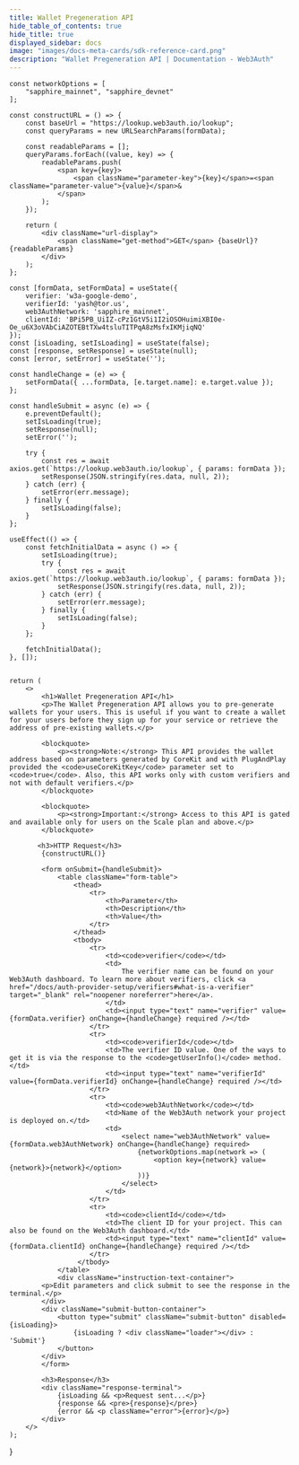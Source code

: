 ```yaml
---
title: Wallet Pregeneration API
hide_table_of_contents: true
hide_title: true
displayed_sidebar: docs
image: "images/docs-meta-cards/sdk-reference-card.png"
description: "Wallet Pregeneration API | Documentation - Web3Auth"
---
```



    const networkOptions = [
        "sapphire_mainnet", "sapphire_devnet"
    ];

    const constructURL = () => {
        const baseUrl = "https://lookup.web3auth.io/lookup";
        const queryParams = new URLSearchParams(formData);

        const readableParams = [];
        queryParams.forEach((value, key) => {
            readableParams.push(
                <span key={key}>
                    <span className="parameter-key">{key}</span>=<span className="parameter-value">{value}</span>&
                </span>
            );
        });

        return (
            <div className="url-display">
                <span className="get-method">GET</span> {baseUrl}?{readableParams}
            </div>
        );
    };

    const [formData, setFormData] = useState({
        verifier: 'w3a-google-demo',
        verifierId: 'yash@tor.us',
        web3AuthNetwork: 'sapphire_mainnet',
        clientId: 'BPi5PB_UiIZ-cPz1GtV5i1I2iOSOHuimiXBI0e-Oe_u6X3oVAbCiAZOTEBtTXw4tsluTITPqA8zMsfxIKMjiqNQ'
    });
    const [isLoading, setIsLoading] = useState(false);
    const [response, setResponse] = useState(null);
    const [error, setError] = useState('');

    const handleChange = (e) => {
        setFormData({ ...formData, [e.target.name]: e.target.value });
    };

    const handleSubmit = async (e) => {
        e.preventDefault();
        setIsLoading(true);
        setResponse(null);
        setError('');

        try {
            const res = await axios.get(`https://lookup.web3auth.io/lookup`, { params: formData });
            setResponse(JSON.stringify(res.data, null, 2));
        } catch (err) {
            setError(err.message);
        } finally {
            setIsLoading(false);
        }
    };

    useEffect(() => {
        const fetchInitialData = async () => {
            setIsLoading(true);
            try {
                const res = await axios.get(`https://lookup.web3auth.io/lookup`, { params: formData });
                setResponse(JSON.stringify(res.data, null, 2));
            } catch (err) {
                setError(err.message);
            } finally {
                setIsLoading(false);
            }
        };

        fetchInitialData();
    }, []);


    return (
        <>
            <h1>Wallet Pregeneration API</h1>
            <p>The Wallet Pregeneration API allows you to pre-generate wallets for your users. This is useful if you want to create a wallet for your users before they sign up for your service or retrieve the address of pre-existing wallets.</p>

            <blockquote>
                <p><strong>Note:</strong> This API provides the wallet address based on parameters generated by CoreKit and with PlugAndPlay provided the <code>useCoreKitKey</code> parameter set to <code>true</code>. Also, this API works only with custom verifiers and not with default verifiers.</p>
            </blockquote>

            <blockquote>
                <p><strong>Important:</strong> Access to this API is gated and available only for users on the Scale plan and above.</p>
            </blockquote>

           <h3>HTTP Request</h3>
            {constructURL()}

            <form onSubmit={handleSubmit}>
                <table className="form-table">
                    <thead>
                        <tr>
                            <th>Parameter</th>
                            <th>Description</th>
                            <th>Value</th>
                        </tr>
                    </thead>
                    <tbody>
                        <tr>
                            <td><code>verifier</code></td>
                            <td>
                                The verifier name can be found on your Web3Auth dashboard. To learn more about verifiers, click <a href="/docs/auth-provider-setup/verifiers#what-is-a-verifier" target="_blank" rel="noopener noreferrer">here</a>.
                            </td>
                            <td><input type="text" name="verifier" value={formData.verifier} onChange={handleChange} required /></td>
                        </tr>
                        <tr>
                            <td><code>verifierId</code></td>
                            <td>The verifier ID value. One of the ways to get it is via the response to the <code>getUserInfo()</code> method.</td>
                            <td><input type="text" name="verifierId" value={formData.verifierId} onChange={handleChange} required /></td>
                        </tr>
                        <tr>
                            <td><code>web3AuthNetwork</code></td>
                            <td>Name of the Web3Auth network your project is deployed on.</td>
                            <td>
                                <select name="web3AuthNetwork" value={formData.web3AuthNetwork} onChange={handleChange} required>
                                    {networkOptions.map(network => (
                                        <option key={network} value={network}>{network}</option>
                                    ))}
                                </select>
                            </td>
                        </tr>
                        <tr>
                            <td><code>clientId</code></td>
                            <td>The client ID for your project. This can also be found on the Web3Auth dashboard.</td>
                            <td><input type="text" name="clientId" value={formData.clientId} onChange={handleChange} required /></td>
                        </tr>
                     </tbody>
                </table>
                <div className="instruction-text-container">
            <p>Edit parameters and click submit to see the response in the terminal.</p>
            </div>
            <div className="submit-button-container">
                <button type="submit" className="submit-button" disabled={isLoading}>
                    {isLoading ? <div className="loader"></div> : 'Submit'}
                </button>
            </div>
            </form>

            <h3>Response</h3>
            <div className="response-terminal">
                {isLoading && <p>Request sent...</p>}
                {response && <pre>{response}</pre>}
                {error && <p className="error">{error}</p>}
            </div>
        </>
    );

}
